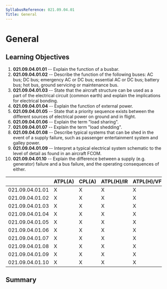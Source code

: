 ```yaml
---
SyllabusReference: 021.09.04.01
Title: General
---
```


# General

## Learning Objectives

1.  **021.09.04.01.01** -- Explain the function of a busbar.
2.  **021.09.04.01.02** -- Describe the function of the following buses: AC bus;
    DC bus; emergency AC or DC bus; essential AC or DC bus; battery bus; hot
    bus, ground servicing or maintenance bus.
3.  **021.09.04.01.03** -- State that the aircraft structure can be used as a
    part of the electrical circuit (common earth) and explain the implications
    for electrical bonding.
4.  **021.09.04.01.04** -- Explain the function of external power.
5.  **021.09.04.01.05** -- State that a priority sequence exists between the
    different sources of electrical power on ground and in flight.
6.  **021.09.04.01.06** -- Explain the term "load sharing".
7.  **021.09.04.01.07** -- Explain the term "load shedding".
8.  **021.09.04.01.08** -- Describe typical systems that can be shed in the
    event of a supply failure, such as passenger entertainment system and galley
    power.
9.  **021.09.04.01.09** -- Interpret a typical electrical system schematic to
    the level of detail as found in an aircraft FCOM.
10. **021.09.04.01.10** -- Explain the difference between a supply (e.g.
    generator) failure and a bus failure, and the operating consequences of
    either.

|                 | ATPL(A) | CPL(A) | ATPL(H)/IR | ATPL(H)/VFR | CPL(H) | IR  | CBIR(A) |
| --------------- | ------- | ------ | ---------- | ----------- | ------ | --- | ------- |
| 021.09.04.01.01 | X       | X      | X          | X           | X      |     |         |
| 021.09.04.01.02 | X       | X      | X          | X           | X      |     |         |
| 021.09.04.01.03 | X       | X      | X          | X           | X      |     |         |
| 021.09.04.01.04 | X       | X      | X          | X           | X      |     |         |
| 021.09.04.01.05 | X       | X      | X          | X           | X      |     |         |
| 021.09.04.01.06 | X       | X      | X          | X           | X      |     |         |
| 021.09.04.01.07 | X       | X      | X          | X           | X      |     |         |
| 021.09.04.01.08 | X       | X      | X          | X           | X      |     |         |
| 021.09.04.01.09 | X       | X      | X          | X           | X      |     |         |
| 021.09.04.01.10 | X       | X      | X          | X           | X      |     |         |

## Summary
